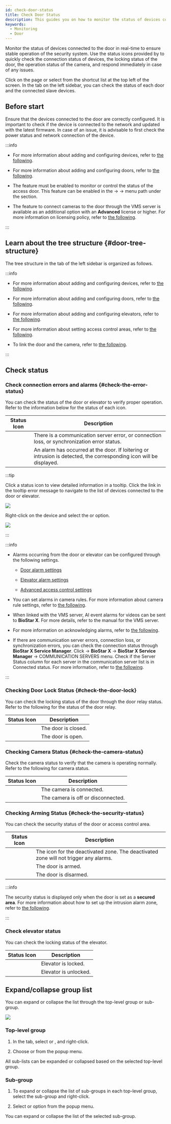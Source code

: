 ```yaml
---
id: check-door-status
title: Check Door Status
description: This guides you on how to monitor the status of devices connected to the door in real-time and resolve any issues that may arise.
keywords:
  - Monitoring
  - Door
---
```


Monitor the status of devices connected to the door in real-time to ensure stable operation of the security system. Use the status icons provided by <Cmd sid='shell.header.arena' /> to quickly check the connection status of devices, the locking status of the door, the operation status of the camera, and respond immediately in case of any issues.

Click <Cmd sid='shell.header.arena' /> on the <Cmd sid='shell.header.launcher' /> page or select <Cmd sid='shell.header.arena' /> from the shortcut list at the top left of the screen. In the <Cmd sid='arena.tree.door.title' /> tab on the left sidebar, you can check the status of each door and the connected slave devices.

## Before start

Ensure that the devices connected to the door are correctly configured. It is important to check if the device is connected to the network and updated with the latest firmware. In case of an issue, it is advisable to first check the power status and network connection of the device.

:::info

* For more information about adding and configuring devices, refer to [the following](settings-manage-devices).

* For more information about adding and configuring doors, refer to [the following](settings-manage-door).

* The <Cmd sid='setting.server.logUploadType' product='2' /> feature must be enabled to monitor or control the status of the access door. This feature can be enabled in the <Cmd sid='shell.header.setting' /> → <Cmd sid='setting.menu.server.root' /> → <Cmd sid='setting.menu.server.server' /> menu path under the <Cmd sid='common.general' product='2' /> section.

* The feature to connect cameras to the door through the VMS server is available as an additional option with an **Advanced** license or higher. For more information on licensing policy, refer to [the following](licensing#features-add-ons).

:::

## Learn about the tree structure {#door-tree-structure}

The tree structure in the <Cmd sid='arena.tree.door.title' /> tab of the left sidebar is organized as follows.


<Treeview data={Doortree} />

:::info

* For more information about adding and configuring devices, refer to [the following](settings-manage-devices).

* For more information about adding and configuring doors, refer to [the following](settings-manage-door).

* For more information about adding and configuring elevators, refer to [the following](settings-manage-elevators).

* For more information about setting access control areas, refer to [the following](settings-advanced-ac).

* To link the door and the camera, refer to [the following](settings-videos-rule).

:::

## Check status

### Check connection errors and alarms {#check-the-error-status}

You can check the status of the door or elevator to verify proper operation. Refer to the information below for the status of each icon.

<div className='col2--20-80 overflow-x'>

|               Status Icon              | Description                                                                                                         |
| :------------------------------------: | ------------------------------------------------------------------------------------------------------------------- |
|  <IcErr width='35px' height='35px' />  | There is a communication server error, or connection loss, or synchronization error status.                         |
| <IcAlert width='40px' height='40px' /> | An alarm has occurred at the door. If loitering or intrusion is detected, the corresponding icon will be displayed. |

</div>

:::tip

Click a status icon to view detailed information in a tooltip. Click the link in the tooltip error message to navigate to the list of devices connected to the door or elevator.

<Image src='/img/monitoring-door-status-tooltip.png' />

Right-click on the device and select the <Cmd sid='arena.tree.contextMenu.reconnect' /> or <Cmd sid='arena.tree.contextMenu.reboot' /> option.

<Image src='/img/monitoring-door-status-tooltip-device.png' />

:::

:::info

* Alarms occurring from the door or elevator can be configured through the following settings.

  * [Door alarm settings](settings-door-add#alarm)

  * [Elevator alarm settings](settings-elevators-add#alarm)

  * [Advanced access control settings](settings-advanced-ac)

* You can set alarms in camera rules. For more information about camera rule settings, refer to [the following](settings-videos-rule).

* When linked with the VMS server, AI event alarms for videos can be sent to **BioStar X**. For more details, refer to the manual for the VMS server.

* For more information on acknowledging alarms, refer to [the following](monitoring-event#acknowledge-alarm-and-record-action).

* If there are communication server errors, connection loss, or synchronization errors, you can check the connection status through **BioStar X Service Manager**. Click <Start/> → **BioStar X** → **BioStar X Service Manager** → <Cmd>COMMUNICATION SERVERS</Cmd> menu. Check if the <Cmd>Server Status</Cmd> column for each server in the communication server list is in <Cmd>Connected</Cmd> status. For more information, refer to [the following](install-communication-server#check-after-install).

:::

### Checking Door Lock Status {#check-the-door-lock}

You can check the locking status of the door through the door relay status. Refer to the following for the status of the door relay.

<div className='col2--20-80 overflow-x'>

|                  Status Icon                 | Description         |
| :------------------------------------------: | ------------------- |
|  <IcRelayLock width='auto' height='35px' />  | The door is closed. |
| <IcRelayUnlock width='auto' height='40px' /> | The door is open.   |

</div>

### Checking Camera Status {#check-the-camera-status}

Check the camera status to verify that the camera is operating normally. Refer to the following for camera status.

<div className='col2--20-80 overflow-x'>

|               Status Icon               | Description                        |
| :-------------------------------------: | ---------------------------------- |
|  <IcCamOk width='auto' height='35px'/>  | The camera is connected.           |
| <IcCamFail width='auto' height='35px'/> | The camera is off or disconnected. |

</div>

### Checking Arming Status {#check-the-security-status}

You can check the security status of the door or access control area. 

<div className='col2--20-80 overflow-x'>

|                Status Icon               | Description                                                                          |
| :--------------------------------------: | ------------------------------------------------------------------------------------ |
| <IcDisable width='auto' height='30px' /> | The icon for the deactivated zone. The deactivated zone will not trigger any alarms. |
|    <IcArm width='auto' height='35px'/>   | The door is armed.                                                                   |
|  <IcDisarm width='auto' height='35px'/>  | The door is disarmed.                                                                |

</div>

:::info

The security status is displayed only when the door is set as a **secured area**. For more information about how to set up the intrusion alarm zone, refer to [the following](settings-advanced-ac-intrusion-alarm).

:::

### Check elevator status

You can check the locking status of the elevator.

<div className='col2--20-80 overflow-x'>

|                 Status Icon                | Description           |
| :----------------------------------------: | --------------------- |
| <StatusNormal width='auto' height='35px'/> | Elevator is locked.   |
|   <StatusOK width='auto' height='35px'/>   | Elevator is unlocked. |

</div>

## Expand/collapse group list

You can expand or collapse the list through the top-level group or sub-group. 

<Image src='/img/biostarx-monitoring-group-expand-collapse.png' />

### Top-level group

1. In the <Cmd sid='arena.tree.door.title' /> tab, select <Cmd sid='arena.tree.door.allDoorGroups' /> or <Cmd sid='arena.tree.door.allElevatorGroups' />, <Cmd sid='arena.tree.door.allZones' /> and right-click.

2. Choose <Cmd sid='arena.tree.expandAll' /> or <Cmd sid='arena.tree.collapseAll' /> from the popup menu. 

All sub-lists can be expanded or collapsed based on the selected top-level group.

### Sub-group

1. To expand or collapse the list of sub-groups in each top-level group, select the sub-group and right-click. 

2. Select <Cmd sid='arena.tree.contextMenu.expandBelow' /> or <Cmd sid='arena.tree.contextMenu.collapseBelow' /> option from the popup menu. 

You can expand or collapse the list of the selected sub-group.
